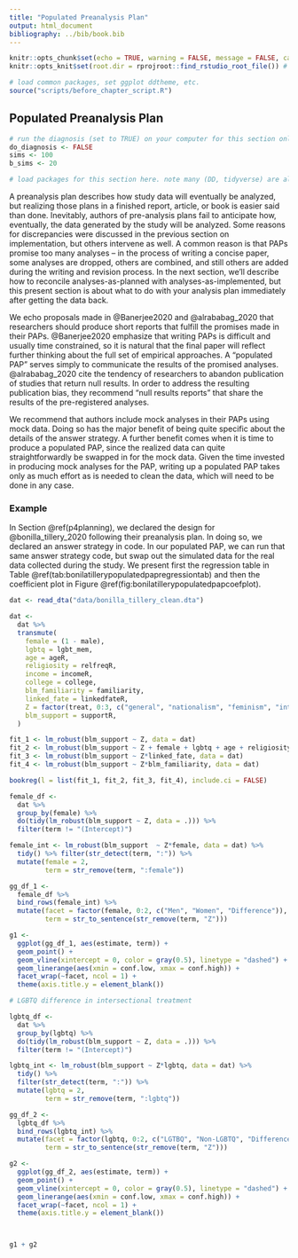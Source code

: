 ```yaml
---
title: "Populated Preanalysis Plan"
output: html_document
bibliography: ../bib/book.bib 
---
```


<!-- note do_bookdown is set in index.rmd, so we know if you're running just this .Rmd or compiling the book-->
```r
knitr::opts_chunk$set(echo = TRUE, warning = FALSE, message = FALSE, cache = FALSE)
knitr::opts_knit$set(root.dir = rprojroot::find_rstudio_root_file()) # files are all relative to RStudio project home
```

```r
# load common packages, set ggplot ddtheme, etc.
source("scripts/before_chapter_script.R")
```

<!-- start post here, do not edit above -->

## Populated Preanalysis Plan {#p4populatedpap}

<!-- make sure to rename the section title below -->

```r
# run the diagnosis (set to TRUE) on your computer for this section only before pushing to Github. no diagnosis will ever take place on github.
do_diagnosis <- FALSE
sims <- 100
b_sims <- 20
```

```r
# load packages for this section here. note many (DD, tidyverse) are already available, see scripts/package-list.R
```

A preanalysis plan describes how study data will eventually be analyzed, but realizing those plans in a finished report, article, or book is easier said than done. Inevitably, authors of pre-analysis plans fail to anticipate how, eventually, the data generated by the study will be analyzed. Some reasons for discrepancies were discussed in the previous section on implementation, but others intervene as well. A common reason is that PAPs promise too many analyses -- in the process of writing a concise paper, some analyses are dropped, others are combined, and still others are added during the writing and revision process. In the next section, we'll describe how to reconcile analyses-as-planned with analyses-as-implemented, but this present section is about what to do with your analysis plan immediately after getting the data back.

We echo proposals made in @Banerjee2020 and @alrababag_2020 that researchers should produce short reports that fulfill the promises made in their PAPs. @Banerjee2020 emphasize that writing PAPs is difficult and usually time constrained, so it is natural that the final paper will reflect further thinking about the full set of empirical approaches. A "populated PAP" serves simply to communicate the results of the promised analyses. @alrababag_2020 cite the tendency of researchers to abandon publication of studies that return null results. In order to address the resulting publication bias, they recommend "null results reports" that share the results of the pre-registered analyses. 

We recommend that authors include mock analyses in their PAPs using mock data. Doing so has the major benefit of being quite specific about the details of the answer strategy. A further benefit comes when it is time to produce a populated PAP, since the realized data can quite straightforwardly be swapped in for the mock data. Given the time invested in producing mock analyses for the PAP, writing up a populated PAP takes only as much effort as is needed to clean the data, which will need to be done in any case.

### Example

In Section \@ref(p4planning), we declared the design for @bonilla_tillery_2020 following their preanalysis plan. In doing so, we declared an answer strategy in code. In our populated PAP, we can run that same answer strategy code, but swap out the simulated data for the real data collected during the study. We present first the regression table in Table \@ref(tab:bonilatillerypopulatedpapregressiontab) and then the coefficient plot in Figure \@ref(fig:bonilatillerypopulatedpapcoefplot). 

```r
dat <- read_dta("data/bonilla_tillery_clean.dta")

dat <-
  dat %>%
  transmute(
    female = (1 - male),
    lgbtq = lgbt_mem,
    age = ageR,
    religiosity = relfreqR,
    income = incomeR,
    college = college,
    blm_familiarity = familiarity,
    linked_fate = linkedfateR,
    Z = factor(treat, 0:3, c("general", "nationalism", "feminism", "intersectional")),
    blm_support = supportR,
  )

fit_1 <- lm_robust(blm_support ~ Z, data = dat)
fit_2 <- lm_robust(blm_support ~ Z + female + lgbtq + age + religiosity + income + college + linked_fate + blm_familiarity, data = dat)
fit_3 <- lm_robust(blm_support ~ Z*linked_fate, data = dat)
fit_4 <- lm_robust(blm_support ~ Z*blm_familiarity, data = dat)

bookreg(l = list(fit_1, fit_2, fit_3, fit_4), include.ci = FALSE)
```


```r
female_df <-
  dat %>%
  group_by(female) %>%
  do(tidy(lm_robust(blm_support ~ Z, data = .))) %>%
  filter(term != "(Intercept)")

female_int <- lm_robust(blm_support  ~ Z*female, data = dat) %>% 
  tidy() %>% filter(str_detect(term, ":")) %>%
  mutate(female = 2,
         term = str_remove(term, ":female")) 

gg_df_1 <-
  female_df %>% 
  bind_rows(female_int) %>%
  mutate(facet = factor(female, 0:2, c("Men", "Women", "Difference")),
         term = str_to_sentence(str_remove(term, "Z")))

g1 <- 
  ggplot(gg_df_1, aes(estimate, term)) +
  geom_point() +
  geom_vline(xintercept = 0, color = gray(0.5), linetype = "dashed") +
  geom_linerange(aes(xmin = conf.low, xmax = conf.high)) +
  facet_wrap(~facet, ncol = 1) +
  theme(axis.title.y = element_blank())

# LGBTQ difference in intersectional treatment

lgbtq_df <-
  dat %>%
  group_by(lgbtq) %>%
  do(tidy(lm_robust(blm_support ~ Z, data = .))) %>%
  filter(term != "(Intercept)")

lgbtq_int <- lm_robust(blm_support ~ Z*lgbtq, data = dat) %>% 
  tidy() %>% 
  filter(str_detect(term, ":")) %>%
  mutate(lgbtq = 2,
         term = str_remove(term, ":lgbtq")) 

gg_df_2 <-
  lgbtq_df %>% 
  bind_rows(lgbtq_int) %>%
  mutate(facet = factor(lgbtq, 0:2, c("LGTBQ", "Non-LGBTQ", "Difference")),
         term = str_to_sentence(str_remove(term, "Z")))

g2 <- 
  ggplot(gg_df_2, aes(estimate, term)) +
  geom_point() +
  geom_vline(xintercept = 0, color = gray(0.5), linetype = "dashed") +
  geom_linerange(aes(xmin = conf.low, xmax = conf.high)) +
  facet_wrap(~facet, ncol = 1) +
  theme(axis.title.y = element_blank())



g1 + g2
```


